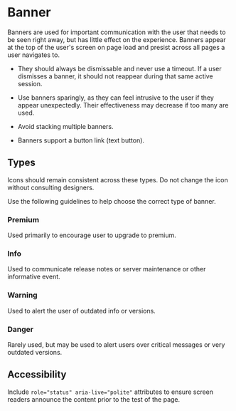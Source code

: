 
<Meta title="Common/Banner" />

# Banner

Banners are used for important communication with the user that needs to be seen right away, but has little effect on the experience. Banners appear at the top of the user's screen on page load and presist across all pages a user navigates to.

- They should always be dismissable and never use a timeout. If a user dismisses a banner, it should not reappear during that same active session.

- Use banners sparingly, as they can feel intrusive to the user if they appear unexpectedly. Their effectiveness may decrease if too many are used.

- Avoid stacking multiple banners.

- Banners support a button link (text button).

## Types

Icons should remain consistent across these types. Do not change the icon without consulting designers.

Use the following guidelines to help choose the correct type of banner.

### Premium

<Story id="component-library-banner--premium" />

Used primarily to encourage user to upgrade to premium.

### Info

<Story id="component-library-banner--info" />

Used to communicate release notes or server maintenance or other informative event.

### Warning

<Story id="component-library-banner--warning" />

Used to alert the user of outdated info or versions.

### Danger

<Story id="component-library-banner--danger" />

Rarely used, but may be used to alert users over critical messages or very outdated versions.

## Accessibility

Include `role="status" aria-live="polite"` attributes to ensure screen readers announce the content prior to the test of the page.
